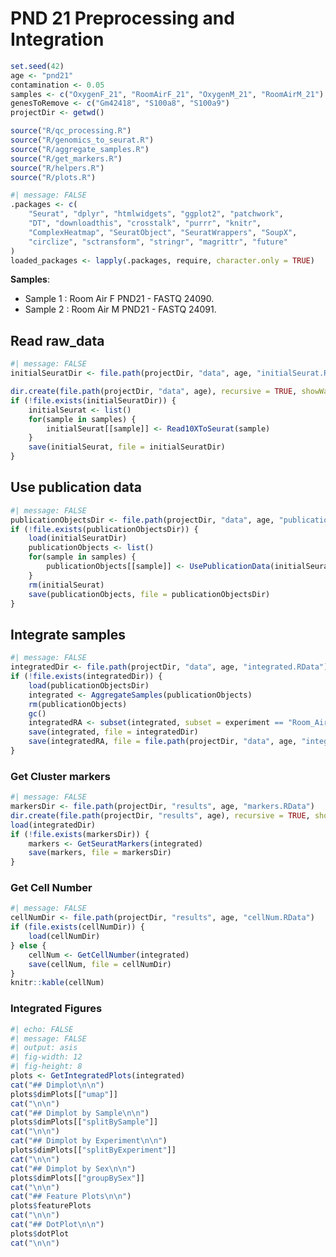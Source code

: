 
# PND 21 Preprocessing and Integration

```r
set.seed(42)
age <- "pnd21"
contamination <- 0.05
samples <- c("OxygenF_21", "RoomAirF_21", "OxygenM_21", "RoomAirM_21")
genesToRemove <- c("Gm42418", "S100a8", "S100a9")
projectDir <- getwd()

source("R/qc_processing.R")
source("R/genomics_to_seurat.R")
source("R/aggregate_samples.R")
source("R/get_markers.R")
source("R/helpers.R")
source("R/plots.R")
```

```r
#| message: FALSE
.packages <- c(
    "Seurat", "dplyr", "htmlwidgets", "ggplot2", "patchwork",
    "DT", "downloadthis", "crosstalk", "purrr", "knitr",
    "ComplexHeatmap", "SeuratObject", "SeuratWrappers", "SoupX",
    "circlize", "sctransform", "stringr", "magrittr", "future"
)
loaded_packages <- lapply(.packages, require, character.only = TRUE)
```

**Samples**:

-   Sample 1 : Room Air F PND21 - FASTQ 24090.  
-   Sample 2 : Room Air M PND21 - FASTQ 24091. 

## Read raw_data
```r
#| message: FALSE
initialSeuratDir <- file.path(projectDir, "data", age, "initialSeurat.RData")

dir.create(file.path(projectDir, "data", age), recursive = TRUE, showWarnings = FALSE)
if (!file.exists(initialSeuratDir)) {
    initialSeurat <- list()
    for(sample in samples) {
        initialSeurat[[sample]] <- Read10XToSeurat(sample)
    }
    save(initialSeurat, file = initialSeuratDir)
}
```

## Use publication data
```r
#| message: FALSE
publicationObjectsDir <- file.path(projectDir, "data", age, "publicationObjects.RData")
if (!file.exists(publicationObjectsDir)) {
    load(initialSeuratDir)
    publicationObjects <- list()
    for(sample in samples) {
        publicationObjects[[sample]] <- UsePublicationData(initialSeurat[[sample]])
    }
    rm(initialSeurat)
    save(publicationObjects, file = publicationObjectsDir)
}
```

## Integrate samples
```r
#| message: FALSE
integratedDir <- file.path(projectDir, "data", age, "integrated.RData")
if (!file.exists(integratedDir)) {
    load(publicationObjectsDir)
    integrated <- AggregateSamples(publicationObjects)
    rm(publicationObjects)
    gc()
    integratedRA <- subset(integrated, subset = experiment == "Room_Air")
    save(integrated, file = integratedDir)
    save(integratedRA, file = file.path(projectDir, "data", age, "integratedRA.RData"))
}
```

### Get Cluster markers
```r
#| message: FALSE
markersDir <- file.path(projectDir, "results", age, "markers.RData")
dir.create(file.path(projectDir, "results", age), recursive = TRUE, showWarnings = FALSE)
load(integratedDir)
if (!file.exists(markersDir)) {
    markers <- GetSeuratMarkers(integrated)
    save(markers, file = markersDir)
}
```

### Get Cell Number
```r
#| message: FALSE
cellNumDir <- file.path(projectDir, "results", age, "cellNum.RData")
if (file.exists(cellNumDir)) {
    load(cellNumDir)
} else {
    cellNum <- GetCellNumber(integrated)
    save(cellNum, file = cellNumDir)
}
knitr::kable(cellNum)
```

### Integrated Figures

:::: {.panel-tabset group="integratedPlots"}

```r
#| echo: FALSE
#| message: FALSE
#| output: asis
#| fig-width: 12
#| fig-height: 8
plots <- GetIntegratedPlots(integrated)
cat("## Dimplot\n\n")
plots$dimPlots[["umap"]]
cat("\n\n")
cat("## Dimplot by Sample\n\n")
plots$dimPlots[["splitBySample"]]
cat("\n\n")
cat("## Dimplot by Experiment\n\n")
plots$dimPlots[["splitByExperiment"]]
cat("\n\n")
cat("## Dimplot by Sex\n\n")
plots$dimPlots[["groupBySex"]]
cat("\n\n")
cat("## Feature Plots\n\n")
plots$featurePlots
cat("\n\n")
cat("## DotPlot\n\n")
plots$dotPlot
cat("\n\n")
```

::::
